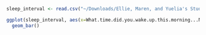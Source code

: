 
```r
sleep_interval <- read.csv("~/Downloads/Ellie, Maren, and Yuelia's Study.csv")
```

```r
ggplot(sleep_interval, aes(x=What.time.did.you.wake.up.this.morning...Not.necessarily.when.you.got.out.of.bed..)) + 
  geom_bar()
```




